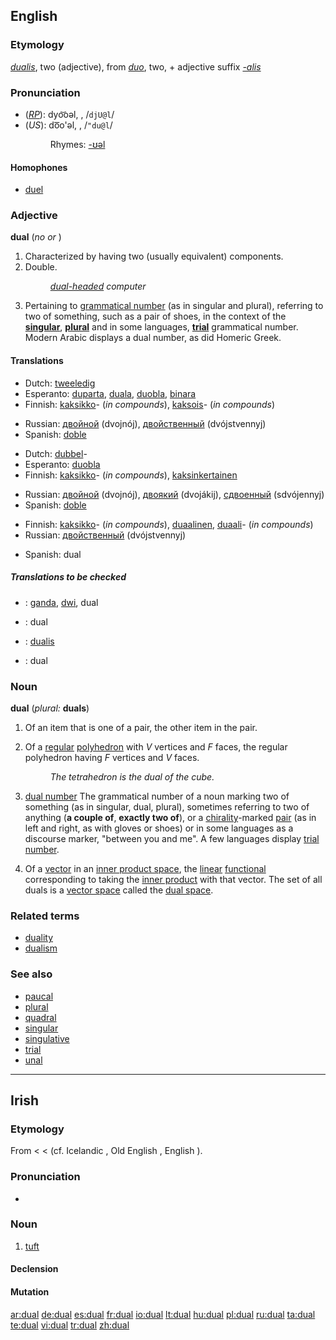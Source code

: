 ==English==

===Etymology===
{{L.}} ''[[dualis]]'', two (adjective), from ''[[duo#Latin|duo]]'', two, + adjective suffix ''[[-alis]]''

===Pronunciation===
* (''[[RP]]''): dyo͝oəl, {{IPAchar|/djʊəl/}}, /<tt>djU@l</tt>/<!--no accent because "dual" is pronounced as one syllable in RP-->
* (''US''): do͞o'əl, {{IPAchar|/ˈduəl/}}, /<tt>"du@l</tt>/
*: Rhymes: [[Rhymes:English:-ʊəl|-ʊəl]]

====Homophones====
* [[duel]]

===Adjective===
'''dual''' (''no {{compar}} or {{superl}}'')

# Characterized by having two (usually equivalent) components.
# Double.
#: ''[[dual-headed]] computer''
# {{grammar}} Pertaining to [[grammatical number]] (as in singular and plural), referring to two of something, such as a pair of shoes, in the context of the '''[[singular]]''', '''[[plural]]''' and in some languages, '''[[trial number|trial]]''' grammatical number. Modern Arabic displays a dual number, as did Homeric Greek.

====Translations====
{{trans-top|having two components}}
* Dutch: [[tweeledig]]
* Esperanto: [[duparta]], [[duala]], [[duobla]], [[binara]]
* Finnish: [[kaksikko]]- (''in compounds''), [[kaksois]]- (''in compounds'')
{{trans-mid}}
* Russian: [[двойной]] (dvojnój), [[двойственный]] (dvójstvennyj)
* Spanish: [[doble]]
{{trans-bottom}}

{{trans-top|double}}
* Dutch: [[dubbel]]-
* Esperanto: [[duobla]]
* Finnish: [[kaksikko]]- (''in compounds''), [[kaksinkertainen]]
{{trans-mid}}
* Russian: [[двойной]] (dvojnój), [[двоякий]] (dvojákij), [[сдвоенный]] (sdvójennyj)
* Spanish: [[doble]]
{{trans-bottom}}

{{trans-top|in grammar}}
* Finnish: [[kaksikko]]- (''in compounds''), [[duaalinen]], [[duaali]]- (''in compounds'')
* Russian: [[двойственный]] (dvójstvennyj)
{{trans-mid}}
* Spanish: dual
{{trans-bottom}}

=====Translations to be checked=====
<!--Remove this section once all of the translations below have been moved into the tables above.-->
{{checktrans}}

* {{ttbc|Indonesian}}: [[ganda]], [[dwi]], dual
* {{ttbc|Interlingua}}: dual
* {{ttbc|Latin}}: [[dualis]]
* {{ttbc|Romanian}}: dual

===Noun===
'''dual''' (''plural:'' '''duals''')

# Of an item that is one of a pair, the other item in the pair.
# {{geometry}} Of a [[regular]] [[polyhedron]] with ''V'' vertices and ''F'' faces, the regular polyhedron having ''F'' vertices and ''V'' faces.
#: ''The tetrahedron is the dual of the cube.''
# {{grammar}} [[dual number]] The grammatical number of a noun marking two of something (as in singular, dual, plural), sometimes referring to two of anything ('''a couple of''', '''exactly two of'''), or a [[chirality]]-marked  [[pair]] (as in left and right, as with gloves or shoes) or in some languages as a discourse marker, "between you and me". A few languages display [[trial number]].
# {{mathematics}} Of a [[vector]] in an [[inner product space]], the [[linear]] [[functional]] corresponding to taking the [[inner product]] with that vector. The set of all duals is a [[vector space]] called the [[dual space]].

===Related terms===
* [[duality]]
* [[dualism]]

===See also===
* [[paucal]]
* [[plural]]
* [[quadral]]
* [[singular]]
* [[singulative]]
* [[trial]]
* [[unal]]

----

==Irish==

===Etymology===
From {{OIr.|ga}} {{term|dúal||tress, lock of hair|lang=sga}} < {{proto|Celtic|''doklo-''|lang=ga}} < {{proto|Indo-European|''doḱ-lo-''|lang=ga}} (cf. Icelandic {{term|tagl||horse's tail|lang=is}}, Old English {{term|tægel|lang=ang}}, English {{term|tail}}).

===Pronunciation===
* {{IPA|lang=ga|[d̪ˠuəl̪ˠ]}}

===Noun===
{{infl|ga|noun|g=m}}

# [[tuft]]

====Declension====
{{ga noun m1|d|ual|uail}}

====Mutation====
{{ga mut cons|d|ual}}

[[ar:dual]]
[[de:dual]]
[[es:dual]]
[[fr:dual]]
[[io:dual]]
[[lt:dual]]
[[hu:dual]]
[[pl:dual]]
[[ru:dual]]
[[ta:dual]]
[[te:dual]]
[[vi:dual]]
[[tr:dual]]
[[zh:dual]]